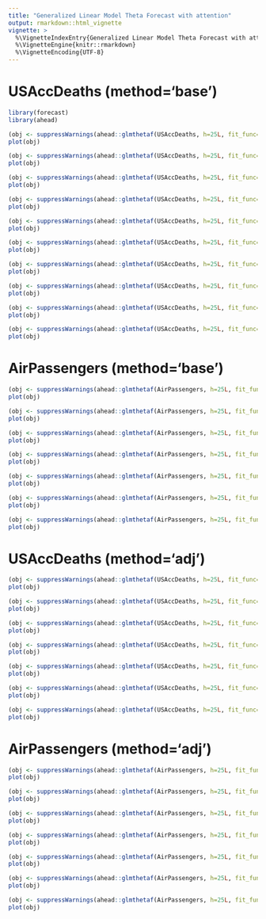 ```yaml
---
title: "Generalized Linear Model Theta Forecast with attention"
output: rmarkdown::html_vignette
vignette: >
  %\VignetteIndexEntry{Generalized Linear Model Theta Forecast with attention}
  %\VignetteEngine{knitr::rmarkdown}
  %\VignetteEncoding{UTF-8}
---
```


# USAccDeaths (method='base')

```r
library(forecast)
library(ahead)

(obj <- suppressWarnings(ahead::glmthetaf(USAccDeaths, h=25L, fit_func=MASS::glm.nb, attention = TRUE, method = 'base')))
plot(obj)

(obj <- suppressWarnings(ahead::glmthetaf(USAccDeaths, h=25L, fit_func=stats::glm, attention = TRUE, method = 'base')))
plot(obj)

(obj <- suppressWarnings(ahead::glmthetaf(USAccDeaths, h=25L, fit_func=MASS::rlm, attention = TRUE, method = 'base')))
plot(obj)

(obj <- suppressWarnings(ahead::glmthetaf(USAccDeaths, h=25L, fit_func=MASS::lqs, attention = TRUE, method = 'base')))
plot(obj)
```

```r
(obj <- suppressWarnings(ahead::glmthetaf(USAccDeaths, h=25L, fit_func=stats::lsfit, attention = TRUE, method = 'base')))
plot(obj)
```

```r
(obj <- suppressWarnings(ahead::glmthetaf(USAccDeaths, h=25L, fit_func=stats::lm, attention = TRUE, method = 'base')))
plot(obj)
```

```r
(obj <- suppressWarnings(ahead::glmthetaf(USAccDeaths, h=25L, fit_func=gam::gam, attention = TRUE, method = 'base')))
plot(obj)
```

```r
(obj <- suppressWarnings(ahead::glmthetaf(USAccDeaths, h=25L, fit_func=quantreg::rq, attention = TRUE, method = 'base')))
plot(obj)
```

```r
(obj <- suppressWarnings(ahead::glmthetaf(USAccDeaths, h=25L, fit_func=glmnet::glmnet, attention = TRUE, method = 'base')))
plot(obj)
```

```r
(obj <- suppressWarnings(ahead::glmthetaf(USAccDeaths, h=25L, fit_func=glmnet::cv.glmnet, attention = TRUE, method = 'base')))
plot(obj)
```

# AirPassengers (method='base')

```r
(obj <- suppressWarnings(ahead::glmthetaf(AirPassengers, h=25L, fit_func=MASS::glm.nb, attention = TRUE, method = 'base')))
plot(obj)

(obj <- suppressWarnings(ahead::glmthetaf(AirPassengers, h=25L, fit_func=stats::glm, attention = TRUE, method = 'base')))
plot(obj)

(obj <- suppressWarnings(ahead::glmthetaf(AirPassengers, h=25L, fit_func=MASS::rlm, attention = TRUE, method = 'base')))
plot(obj)
```

```r
(obj <- suppressWarnings(ahead::glmthetaf(AirPassengers, h=25L, fit_func=stats::lm, attention = TRUE, method = 'base')))
plot(obj)
```

```r
(obj <- suppressWarnings(ahead::glmthetaf(AirPassengers, h=25L, fit_func=MASS::lqs, attention = TRUE, method = 'base')))
plot(obj)
```

```r
(obj <- suppressWarnings(ahead::glmthetaf(AirPassengers, h=25L, fit_func=gam::gam, attention = TRUE, method = 'base')))
plot(obj)
```

```r
(obj <- suppressWarnings(ahead::glmthetaf(AirPassengers, h=25L, fit_func=quantreg::rq, attention = TRUE, method = 'base')))
plot(obj)
```


# USAccDeaths (method='adj')


```r
(obj <- suppressWarnings(ahead::glmthetaf(USAccDeaths, h=25L, fit_func=MASS::glm.nb, attention = TRUE, method="adj")))
plot(obj)

(obj <- suppressWarnings(ahead::glmthetaf(USAccDeaths, h=25L, fit_func=stats::glm, attention = TRUE, method="adj")))
plot(obj)

(obj <- suppressWarnings(ahead::glmthetaf(USAccDeaths, h=25L, fit_func=MASS::rlm, attention = TRUE, method="adj")))
plot(obj)

(obj <- suppressWarnings(ahead::glmthetaf(USAccDeaths, h=25L, fit_func=MASS::lqs, attention = TRUE, method="adj")))
plot(obj)
```

```r
(obj <- suppressWarnings(ahead::glmthetaf(USAccDeaths, h=25L, fit_func=stats::lm, attention = TRUE, method="adj")))
plot(obj)
```

```r
(obj <- suppressWarnings(ahead::glmthetaf(USAccDeaths, h=25L, fit_func=gam::gam, attention = TRUE, method="adj")))
plot(obj)
```

```r
(obj <- suppressWarnings(ahead::glmthetaf(USAccDeaths, h=25L, fit_func=quantreg::rq, attention = TRUE, method="adj")))
plot(obj)
```

# AirPassengers (method='adj')

```r
(obj <- suppressWarnings(ahead::glmthetaf(AirPassengers, h=25L, fit_func=MASS::glm.nb, attention = TRUE, method="adj")))
plot(obj)

(obj <- suppressWarnings(ahead::glmthetaf(AirPassengers, h=25L, fit_func=stats::glm, attention = TRUE, method="adj")))
plot(obj)

(obj <- suppressWarnings(ahead::glmthetaf(AirPassengers, h=25L, fit_func=MASS::rlm, attention = TRUE, method="adj")))
plot(obj)
```

```r
(obj <- suppressWarnings(ahead::glmthetaf(AirPassengers, h=25L, fit_func=stats::lm, attention = TRUE, method="adj")))
plot(obj)
```

```r
(obj <- suppressWarnings(ahead::glmthetaf(AirPassengers, h=25L, fit_func=MASS::lqs, attention = TRUE, method="adj")))
plot(obj)
```

```r
(obj <- suppressWarnings(ahead::glmthetaf(AirPassengers, h=25L, fit_func=gam::gam, attention = TRUE, method="adj")))
plot(obj)
```

```r
(obj <- suppressWarnings(ahead::glmthetaf(AirPassengers, h=25L, fit_func=quantreg::rq, attention = TRUE, method="adj")))
plot(obj)
```
